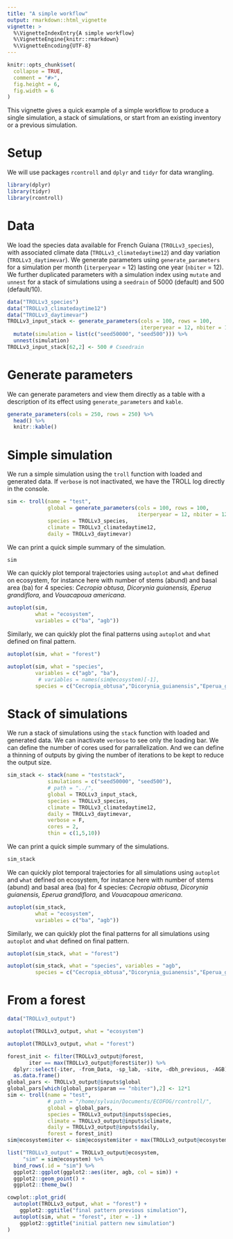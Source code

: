 ```yaml
---
title: "A simple workflow"
output: rmarkdown::html_vignette
vignette: >
  %\VignetteIndexEntry{A simple workflow}
  %\VignetteEngine{knitr::rmarkdown}
  %\VignetteEncoding{UTF-8}
---
```


```r
knitr::opts_chunk$set(
  collapse = TRUE,
  comment = "#>",
  fig.height = 6,
  fig.width = 6
)
```

This vignette gives a quick example of a simple workflow to produce a single simulation, a stack of simulations, or start from an existing inventory or a previous simulation.

# Setup

We will use packages `rcontroll` and `dplyr` and `tidyr` for data wrangling.

```r
library(dplyr)
library(tidyr)
library(rcontroll)
```

# Data

We load the species data available for French Guiana (`TROLLv3_species`), with associated climate data (`TROLLv3_climatedaytime12`) and day variation (`TROLLv3_daytimevar`). We generate parameters using `generate_parameters` for a simulation per month (`iterperyear` = 12) lasting one year (`nbiter` = 12). We further duplicated parameters with a simulation index using `mutate` and `unnest` for a stack of simulations using a `seedrain` of 5000 (default) and 500 (default/10). 

```r
data("TROLLv3_species")
data("TROLLv3_climatedaytime12")
data("TROLLv3_daytimevar")
TROLLv3_input_stack <- generate_parameters(cols = 100, rows = 100,
                                           iterperyear = 12, nbiter = 12*1) %>% 
  mutate(simulation = list(c("seed50000", "seed500"))) %>% 
  unnest(simulation)
TROLLv3_input_stack[62,2] <- 500 # Cseedrain
```

# Generate parameters

We can generate parameters and view them directly as a table with a description of its effect using `generate_parameters` and `kable`.

```r
generate_parameters(cols = 250, rows = 250) %>% 
  head() %>% 
  knitr::kable()
```

# Simple simulation

We run a simple simulation using the `troll` function with loaded and generated data. If `verbose` is not inactivated, we have the TROLL log directly in the console.

```r
sim <- troll(name = "test",
             global = generate_parameters(cols = 100, rows = 100,
                                          iterperyear = 12, nbiter = 12*1),
             species = TROLLv3_species,
             climate = TROLLv3_climatedaytime12,
             daily = TROLLv3_daytimevar)
```

We can print a quick simple summary of the simulation.

```r
sim
```

We can quickly plot temporal trajectories using `autoplot` and `what` defined on ecosystem, for instance here with number of stems (abund) and basal area (ba) for 4 species: *Cecropia obtusa, Dicorynia guianensis, Eperua grandiflora,* and *Vouacapoua americana*.

```r
autoplot(sim, 
         what = "ecosystem", 
         variables = c("ba", "agb"))
```

Similarly, we can quickly plot the final patterns using `autoplot` and `what` defined on final pattern.

```r
autoplot(sim, what = "forest")
```

```r
autoplot(sim, what = "species", 
         variables = c("agb", "ba"),
          # variables = names(sim@ecosystem)[-1],
         species = c("Cecropia_obtusa","Dicorynia_guianensis","Eperua_grandiflora","Vouacapoua_americana")) 
```

# Stack of simulations

We run a stack of simulations using the `stack` function with loaded and generated data.
We can inactivate `verbose` to see only the loading bar.
We can define the number of cores used for parrallelization.
And we can define a thinning of outputs by giving the number of iterations to be kept to reduce the output size.

```r
sim_stack <- stack(name = "teststack", 
             simulations = c("seed50000", "seed500"),
             # path = "../",
             global = TROLLv3_input_stack,
             species = TROLLv3_species,
             climate = TROLLv3_climatedaytime12,
             daily = TROLLv3_daytimevar,
             verbose = F,
             cores = 2,
             thin = c(1,5,10))
```

We can print a quick simple summary of the simulations.

```r
sim_stack
```

We can quickly plot temporal trajectories for all simulations using `autoplot` and `what` defined on ecosystem, for instance here with number of stems (abund) and basal area (ba) for 4 species: *Cecropia obtusa, Dicorynia guianensis, Eperua grandiflora,* and *Vouacapoua americana*.

```r
autoplot(sim_stack, 
         what = "ecosystem", 
         variables = c("ba", "agb"))
```

Similarly, we can quickly plot the final patterns for all simulations using `autoplot` and `what` defined on final pattern.

```r
autoplot(sim_stack, what = "forest")
```

```r
autoplot(sim_stack, what = "species", variables = "agb",
         species = c("Cecropia_obtusa","Dicorynia_guianensis","Eperua_grandiflora","Vouacapoua_americana"))
```

# From a forest

```r
data("TROLLv3_output")
```

```r
autoplot(TROLLv3_output, what = "ecosystem")
```

```r
autoplot(TROLLv3_output, what = "forest")
```

```r
forest_init <- filter(TROLLv3_output@forest, 
       iter == max(TROLLv3_output@forest$iter)) %>% 
  dplyr::select(-iter, -from_Data, -sp_lab, -site, -dbh_previous, -AGB) %>% 
  as.data.frame()
global_pars <- TROLLv3_output@inputs$global
global_pars[which(global_pars$param == "nbiter"),2] <- 12*1
sim <- troll(name = "test",
             # path = "/home/sylvain/Documents/ECOFOG/rcontroll/",
             global = global_pars,
             species = TROLLv3_output@inputs$species,
             climate = TROLLv3_output@inputs$climate,
             daily = TROLLv3_output@inputs$daily,
             forest = forest_init)
sim@ecosystem$iter <- sim@ecosystem$iter + max(TROLLv3_output@ecosystem$iter)
```

```r
list("TROLLv3_output" = TROLLv3_output@ecosystem,
     "sim" = sim@ecosystem) %>% 
  bind_rows(.id = "sim") %>% 
  ggplot2::ggplot(ggplot2::aes(iter, agb, col = sim)) +
  ggplot2::geom_point() +
  ggplot2::theme_bw()
```

```r
cowplot::plot_grid(
  autoplot(TROLLv3_output, what = "forest") +
    ggplot2::ggtitle("final pattern previous simulation"),
  autoplot(sim, what = "forest", iter = -1) +
    ggplot2::ggtitle("initial pattern new simulation")
)
```

